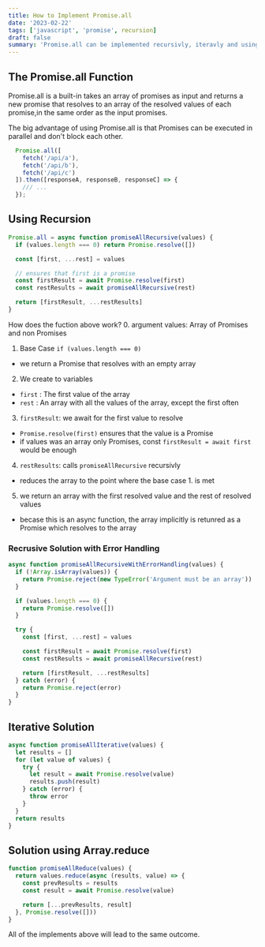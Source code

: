 ```yaml
---
title: How to Implement Promise.all
date: '2023-02-22'
tags: ['javascript', 'promise', recursion]
draft: false
summary: 'Promise.all can be implemented recursivly, iteravly and using the reduce function'
---
```


## The Promise.all Function

Promise.all is a built-in takes an array of promises as input and returns a new promise
that resolves to an array of the resolved values of each promise,in the same order as the input promises.

The big advantage of using Promise.all is that Promises can be executed in parallel and don't block each other.

```javascript
  Promise.all([
    fetch('/api/a'),
    fetch('/api/b'),
    fetch('/api/c')
  ]).then([responseA, responseB, responseC] => {
    /// ...
  });
```

## Using Recursion

```javascript
Promise.all = async function promiseAllRecursive(values) {
  if (values.length === 0) return Promise.resolve([])

  const [first, ...rest] = values

  // ensures that first is a promise
  const firstResult = await Promise.resolve(first)
  const restResults = await promiseAllRecursive(rest)

  return [firstResult, ...restResults]
}
```

How does the fuction above work? 0. argument values: Array of Promises and non Promises

1.  Base Case `if (values.length === 0)`

- we return a Promise that resolves with an empty array

2.  We create to variables

- `first` : The first value of the array
- `rest` : An array with all the values of the array, except the first often

3.  `firstResult`: we await for the first value to resolve

- `Promise.resolve(first)` ensures that the value is a Promise
- if values was an array only Promises, const `firstResult = await first` would be enough

4. `restResults`: calls `promiseAllRecursive` recursivly

- reduces the array to the point where the base case 1. is met

5. we return an array with the first resolved value and the rest of resolved values

- becase this is an async function, the array implicitly is retunred as a Promise which resolves to the array

### Recrusive Solution with Error Handling

```javascript
async function promiseAllRecursiveWithErrorHandling(values) {
  if (!Array.isArray(values)) {
    return Promise.reject(new TypeError('Argument must be an array'))
  }

  if (values.length === 0) {
    return Promise.resolve([])
  }

  try {
    const [first, ...rest] = values

    const firstResult = await Promise.resolve(first)
    const restResults = await promiseAllRecursive(rest)

    return [firstResult, ...restResults]
  } catch (error) {
    return Promise.reject(error)
  }
}
```

## Iterative Solution

```javascript
async function promiseAllIterative(values) {
  let results = []
  for (let value of values) {
    try {
      let result = await Promise.resolve(value)
      results.push(result)
    } catch (error) {
      throw error
    }
  }
  return results
}
```

## Solution using Array.reduce

```javascript
function promiseAllReduce(values) {
  return values.reduce(async (results, value) => {
    const prevResults = results
    const result = await Promise.resolve(value)

    return [...prevResults, result]
  }, Promise.resolve([]))
}
```

All of the implements above will lead to the same outcome.
